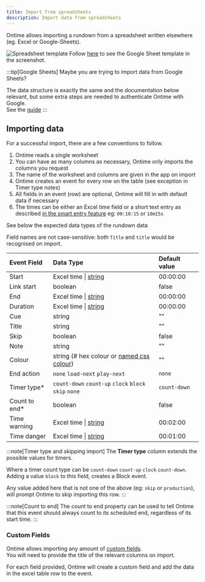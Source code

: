 ```yaml
---
title: Import from spreadsheets
description: Import data from spreadsheets
---
```


[spreadsheet-link]: https://docs.google.com/spreadsheets/d/1zT6yRgQUaICEiAFR85VEL-E9hAUDujKg6DaWR0iDYmY
[css-colour]: https://developer.mozilla.org/en-US/docs/Web/CSS/named-color

Ontime allows importing a rundown from a spreadsheet written elsewhere (eg. Excel or Google-Sheets).

![Spreadsheet template](../../../assets/screenshots/features/spreadsheet-template.png)
Follow [here][spreadsheet-link] to see the Google Sheet template in the screenshot.

:::tip[Google Sheets]
Maybe you are trying to import data from Google Sheets?

The data structure is exactly the same and the documentation below relevant, but some extra steps are needed to authenticate Ontime with Google. \
See the [guide](/features/import-spreadsheet-gsheet)
:::

## Importing data

For a successful import, there are a few conventions to follow.

1. Ontime reads a single worksheet
2. You can have as many columns as necessary, Ontime only imports the columns you request
2. The name of the worksheet and columns are given in the app on import
3. Ontime creates an event for every row on the table (see exception in Timer type notes)
4. All fields in an event (row) are optional, Ontime will fill in with default data if necessary
5. The times can be either an Excel time field or a short text entry as described [in the smart entry feature](/quick-tips/smart-time-entry) eg: `00:10:15` or `10m15s`

See below the expected data types of the rundown data

Field names are not case-sensitive: both `Title` and `title` would be recognised on import.

| Event Field  | Data Type                                                                               | Default value      |
| :----------  | :-------------------------------------------------------------------------------------- | :----------------- |
| Start        | Excel time \| [string](/quick-tips/smart-time-entry)                                    | 00:00:00           |
| Link start   | boolean                                                                                 | false              |
| End          | Excel time \| [string](/quick-tips/smart-time-entry)                                    | 00:00:00           |
| Duration     | Excel time \| [string](/quick-tips/smart-time-entry)                                    | 00:00:00           |
| Cue          | string                                                                                  | ""                 |
| Title        | string                                                                                  | ""                 |
| Skip         | boolean                                                                                 | false              |
| Note         | string                                                                                  | ""                 |
| Colour       | string (# hex colour or [named css colour][css-colour])                                 | ""                 |
| End action   | `none` `load-next` `play-next`                                                          | `none`             |
| Timer type*  | `count-down` `count-up` `clock` `block` `skip` `none`                                   | `count-down`       |
| Count to end*| boolean                                                                                 | false              |
| Time warning | Excel time \| [string](/quick-tips/smart-time-entry)                                    | 00:02:00           |
| Time danger  | Excel time \| [string](/quick-tips/smart-time-entry)                                    | 00:01:00           |

:::note[Timer type and skipping import]
The **Timer type** column extends the possible values for timers. 

Where a timer count type can be `count-down` `count-up` `clock` `count-down`. \
Adding a value `block` to this field, creates a Block event.

Any value added here that is not one of the above (eg: `skip` or `production`), will prompt Ontime to skip importing this row.
::: 

:::note[Count to end]
The count to end property can be used to tell Ontime that this event should always count to its scheduled end, regardless of its start time.
::: 

### Custom Fields

Ontime allows importing any amount of [custom fields](/features/custom-fields). \
You will need to provide the title of the relevant columns on import.

For each field provided, Ontime will create a custom field and add the data in the excel table row to the event.
